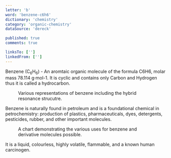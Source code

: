 ```yaml
---
letter: 'b'
word: 'benzene-c6h6'
dictionary: 'chemistry'
category: 'organic-chemistry'
dataSource: 'dereck'

published: true
comments: true

linksTo: ['']
linkedFrom: ['']
---
```


<a id="benzene_c6h6">Benzene (C<sub>6</sub>H<sub>6</sub>)</a> - An aromtaic organic molecule of the formula C6H6, molar mass 78.114 g·mol\-1. It is cyclic and contains only Carbon and Hydrogen thus it is called a hydrocarbon.

<Figure src="/dictionaries/chemistry/benzene_representations.png">
    Various representations of benzene including the hybrid resonance strucutre.
</Figure>

Benzene is naturally found in petroleum and is a foundational chemical in petrochemistry: production of plastics, pharmaceuticals, dyes, detergents, pesticides, rubber, and other important molecules.

<Figure src="/dictionaries/chemistry/benzene_uses.png">
    A chart demonstrating the various uses for benzene and derivative molecules possible.
</Figure>

It is a liquid, colourless, highly volatile, flammable, and a known human carcinogen.